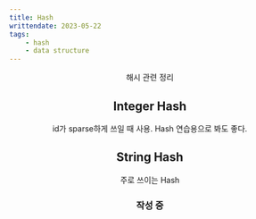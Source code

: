```yaml
---
title: Hash
writtendate: 2023-05-22
tags:
    - hash
    - data structure
---
```


<Header />

해시 관련 정리


## Integer Hash

id가 sparse하게 쓰일 때 사용. Hash 연습용으로 봐도 좋다.

## String Hash

주로 쓰이는 Hash

### 작성 중

<TagList />
<Comment />
